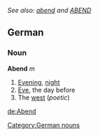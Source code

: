 ''See also: [[abend]] and [[ABEND]]''
==German==
===Noun===
'''Abend''' ''m''
#[[evening|Evening]], [[night]]
#[[eve|Eve]], the day before
#The [[west]] (''poetic'')

{{de-conj-noun|Abend|Abende|Abends|Abende|Abend|Abende|Abend|Abenden}}

[[Category:German nouns]]

[[de:Abend]]